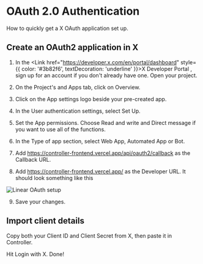 
# OAuth 2.0 Authentication
How to quickly get a X OAuth application set up.

## Create an OAuth2 application in X

1. In the <Link href="https://developer.x.com/en/portal/dashboard" style={{ color: '#3b82f6', textDecoration: 'underline' }}>X Developer Portal</Link> 
, sign up for an account if you don't already have one. Open your project. 

2. On the Project's and Apps tab, click on Overview. 

3. Click on the App settings logo beside your pre-created app. 

4. In the User authentication settings, select Set Up. 

5. Set the App permissions. Choose Read and write and Direct message if you want to use all of the functions. 

6. In the Type of app section, select Web App, Automated App or Bot. 

7. Add https://controller-frontend.vercel.app/api/oauth2/callback as the Callback URL.

8. Add https://controller-frontend.vercel.app/ as the Developer URL.
It should look something like this

<Image src="/../public/x.png" alt="Linear OAuth setup" width={500} height={200} />

9. Save your changes. 

## Import client details 

Copy both your Client ID and Client Secret from X, then paste it in Controller.

Hit Login with X. Done!
